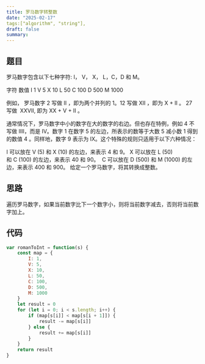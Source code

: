 ```yaml
---
title: 罗马数字转整数
date: "2025-02-17"
tags:["algorithm", "string"],
draft: false
summary:
---
```


## 题目

罗马数字包含以下七种字符: I， V， X， L，C，D 和 M。

字符          数值
I             1
V             5
X             10
L             50
C             100
D             500
M             1000

例如， 罗马数字 2 写做 II ，即为两个并列的 1。12 写做 XII ，即为 X + II 。 27 写做  XXVII, 即为 XX + V + II 。

通常情况下，罗马数字中小的数字在大的数字的右边。但也存在特例，例如 4 不写做 IIII，而是 IV。数字 1 在数字 5 的左边，所表示的数等于大数 5 减小数 1 得到的数值 4 。同样地，数字 9 表示为 IX。这个特殊的规则只适用于以下六种情况：

I 可以放在 V (5) 和 X (10) 的左边，来表示 4 和 9。
X 可以放在 L (50) 和 C (100) 的左边，来表示 40 和 90。 
C 可以放在 D (500) 和 M (1000) 的左边，来表示 400 和 900。
给定一个罗马数字，将其转换成整数。

## 思路
遍历罗马数字，如果当前数字比下一个数字小，则将当前数字减去，否则将当前数字加上。


## 代码

```js   
var romanToInt = function(s) {
    const map = {
        I: 1,
        V: 5,
        X: 10,
        L: 50,
        C: 100, 
        D: 500, 
        M: 1000
    }
    let result = 0
    for (let i = 0; i < s.length; i++) {
        if (map[s[i]] < map[s[i + 1]]) {
            result -= map[s[i]]
        } else {
            result += map[s[i]]
        }
    }
    return result
}
```


